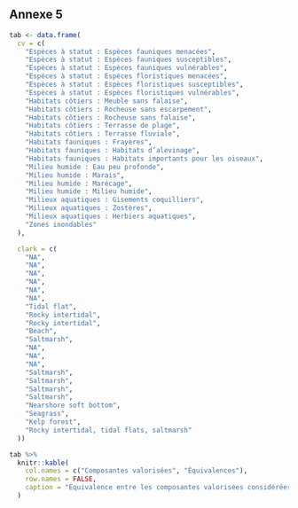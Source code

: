 ## Annexe 5 {-}

<!-- TODO: Verify list at the end of project -->

```r
tab <- data.frame(
  cv = c(
    "Espèces à statut : Espèces fauniques menacées",
    "Espèces à statut : Espèces fauniques susceptibles",
    "Espèces à statut : Espèces fauniques vulnérables",
    "Espèces à statut : Espèces floristiques menacées",
    "Espèces à statut : Espèces floristiques susceptibles",
    "Espèces à statut : Espèces floristiques vulnérables",
    "Habitats côtiers : Meuble sans falaise",
    "Habitats côtiers : Rocheuse sans escarpement",
    "Habitats côtiers : Rocheuse sans falaise",
    "Habitats côtiers : Terrasse de plage",
    "Habitats côtiers : Terrasse fluviale",
    "Habitats fauniques : Frayères",
    "Habitats fauniques : Habitats d’alevinage",
    "Habitats fauniques : Habitats importants pour les oiseaux",
    "Milieu humide : Eau peu profonde",
    "Milieu humide : Marais",
    "Milieu humide : Marécage",
    "Milieu humide : Milieu humide",
    "Milieux aquatiques : Gisements coquilliers",
    "Milieux aquatiques : Zostères",
    "Milieux aquatiques : Herbiers aquatiques",
    "Zones inondables"
  ),

  clark = c(
    "NA",
    "NA",
    "NA",
    "NA",
    "NA",
    "NA",
    "Tidal flat",
    "Rocky intertidal",
    "Rocky intertidal",
    "Beach",
    "Saltmarsh",
    "NA",
    "NA",
    "NA",
    "Saltmarsh",
    "Saltmarsh",
    "Saltmarsh",
    "Saltmarsh",
    "Nearshore soft bottom",
    "Seagrass",
    "Kelp forest",
    "Rocky intertidal, tidal flats, saltmarsh"
  ))

tab %>%
  knitr::kable(
    col.names = c("Composantes valorisées", "Équivalences"),
    row.names = FALSE,
    caption = "Équivalence entre les composantes valorisées considérées pour l'évaluation des effets cumulatifs des activités maritimes dans le Saint-Laurent et le Saguenay et celles retrouvées dans la matrice de vulnérabilité des habitats proposée par @clarkemurray2015a."
  )
```
